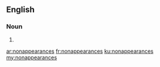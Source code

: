==English==

===Noun===
{{head|en|plural}}

# {{plural of|nonappearance|lang=en}}

[[ar:nonappearances]]
[[fr:nonappearances]]
[[ku:nonappearances]]
[[my:nonappearances]]
